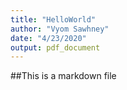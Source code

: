 ```yaml
---
title: "HelloWorld"
author: "Vyom Sawhney"
date: "4/23/2020"
output: pdf_document
---
```


##This is a markdown file
